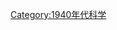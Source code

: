 {{依分類劃分的年份
|m=1
|c=9
|d=4
|y=5
|cat=科學
|sortkey=科學
|in=
|parent=20世纪各年科学
}}
{{Commonscat|1945 in science}}
[[Category:1940年代科学|Category:1940年代科学]]